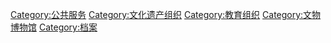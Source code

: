 {{catmore}}
{{Commonscat|Archives}}

[[Category:公共服务|Category:公共服务]]
[[Category:文化遗产组织|Category:文化遗产组织]]
[[Category:教育组织|Category:教育组织]]
[[Category:文物博物馆|Category:文物博物馆]]
[[Category:档案|Category:档案]]